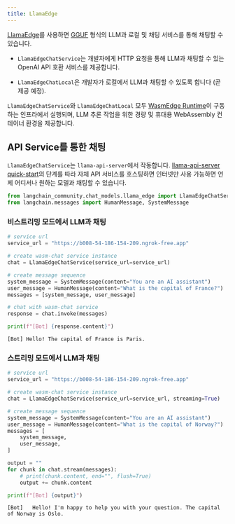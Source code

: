 ```yaml
---
title: LlamaEdge
---
```


[LlamaEdge](https://github.com/second-state/LlamaEdge)를 사용하면 [GGUF](https://github.com/ggerganov/llama.cpp/blob/master/gguf-py/README.md) 형식의 LLM과 로컬 및 채팅 서비스를 통해 채팅할 수 있습니다.

- `LlamaEdgeChatService`는 개발자에게 HTTP 요청을 통해 LLM과 채팅할 수 있는 OpenAI API 호환 서비스를 제공합니다.

- `LlamaEdgeChatLocal`은 개발자가 로컬에서 LLM과 채팅할 수 있도록 합니다 (곧 제공 예정).

`LlamaEdgeChatService`와 `LlamaEdgeChatLocal` 모두 [WasmEdge Runtime](https://wasmedge.org/)이 구동하는 인프라에서 실행되며, LLM 추론 작업을 위한 경량 및 휴대용 WebAssembly 컨테이너 환경을 제공합니다.

## API Service를 통한 채팅

`LlamaEdgeChatService`는 `llama-api-server`에서 작동합니다. [llama-api-server quick-start](https://github.com/second-state/llama-utils/tree/main/api-server#readme)의 단계를 따라 자체 API 서비스를 호스팅하면 인터넷만 사용 가능하면 언제 어디서나 원하는 모델과 채팅할 수 있습니다.

```python
from langchain_community.chat_models.llama_edge import LlamaEdgeChatService
from langchain.messages import HumanMessage, SystemMessage
```

### 비스트리밍 모드에서 LLM과 채팅

```python
# service url
service_url = "https://b008-54-186-154-209.ngrok-free.app"

# create wasm-chat service instance
chat = LlamaEdgeChatService(service_url=service_url)

# create message sequence
system_message = SystemMessage(content="You are an AI assistant")
user_message = HumanMessage(content="What is the capital of France?")
messages = [system_message, user_message]

# chat with wasm-chat service
response = chat.invoke(messages)

print(f"[Bot] {response.content}")
```

```output
[Bot] Hello! The capital of France is Paris.
```

### 스트리밍 모드에서 LLM과 채팅

```python
# service url
service_url = "https://b008-54-186-154-209.ngrok-free.app"

# create wasm-chat service instance
chat = LlamaEdgeChatService(service_url=service_url, streaming=True)

# create message sequence
system_message = SystemMessage(content="You are an AI assistant")
user_message = HumanMessage(content="What is the capital of Norway?")
messages = [
    system_message,
    user_message,
]

output = ""
for chunk in chat.stream(messages):
    # print(chunk.content, end="", flush=True)
    output += chunk.content

print(f"[Bot] {output}")
```

```output
[Bot]   Hello! I'm happy to help you with your question. The capital of Norway is Oslo.
```
